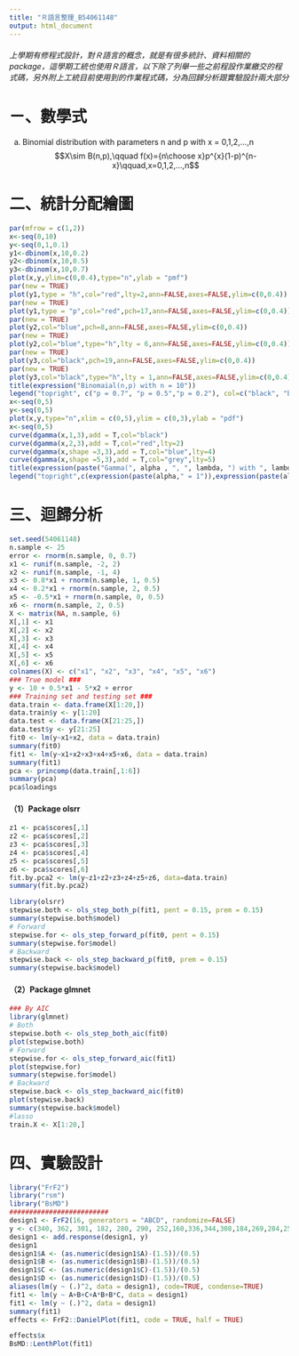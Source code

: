 ```yaml
---
title: "Ｒ語言整理_B54061148"
output: html_document
---
```

###### 上學期有修程式設計，對Ｒ語言的概念，就是有很多統計、資料相關的package，這學期工統也使用Ｒ語言，以下除了列舉一些之前程設作業繳交的程式碼，另外附上工統目前使用到的作業程式碼，分為回歸分析跟實驗設計兩大部分

# ㄧ、數學式

(a)  Binomial distribution with parameters n and p with  x = 0,1,2,…,n
$$X\sim B(n,p),\qquad f(x)={n\choose x}p^{x}(1-p)^{n-x}\qquad,x=0,1,2,...,n$$


# 二、統計分配繪圖
```r
par(mfrow = c(1,2))
x<-seq(0,10)
y<-seq(0,1,0.1)
y1<-dbinom(x,10,0.2)
y2<-dbinom(x,10,0.5)
y3<-dbinom(x,10,0.7)
plot(x,y,ylim=c(0,0.4),type="n",ylab = "pmf")
par(new = TRUE)
plot(y1,type = "h",col="red",lty=2,ann=FALSE,axes=FALSE,ylim=c(0,0.4))
par(new = TRUE)
plot(y1,type = "p",col="red",pch=17,ann=FALSE,axes=FALSE,ylim=c(0,0.4))
par(new = TRUE)
plot(y2,col="blue",pch=8,ann=FALSE,axes=FALSE,ylim=c(0,0.4))
par(new = TRUE)
plot(y2,col="blue",type="h",lty = 6,ann=FALSE,axes=FALSE,ylim=c(0,0.4))
par(new = TRUE)
plot(y3,col="black",pch=19,ann=FALSE,axes=FALSE,ylim=c(0,0.4))
par(new = TRUE)
plot(y3,col="black",type="h",lty = 1,ann=FALSE,axes=FALSE,ylim=c(0,0.4))
title(expression("Binomaial(n,p) with n = 10"))
legend("topright", c("p = 0.7", "p = 0.5","p = 0.2"), col=c("black", "blue","red"), lty=c(1,6,2),pch=c(19,8,17))
x<-seq(0,5)
y<-seq(0,5)
plot(x,y,type="n",xlim = c(0,5),ylim = c(0,3),ylab = "pdf")
x<-seq(0,5)
curve(dgamma(x,1,3),add = T,col="black")
curve(dgamma(x,2,3),add = T,col="red",lty=2)
curve(dgamma(x,shape =3,3),add = T,col="blue",lty=4)
curve(dgamma(x,shape =5,3),add = T,col="grey",lty=5)
title(expression(paste("Gamma(", alpha , ", ", lambda, ") with ", lambda, " = 3"))) 
legend("topright",c(expression(paste(alpha," = 1")),expression(paste(alpha," = 2")),expression(paste(alpha," = 3")),expression(paste(alpha," = 5"))), col=c("black" ,"red","blue","grey"),lty=c(1,2,4,5))
```

#  三、迴歸分析
```r
set.seed(54061148)
n.sample <- 25
error <- rnorm(n.sample, 0, 0.7)
x1 <- runif(n.sample, -2, 2)
x2 <- runif(n.sample, -1, 4)
x3 <- 0.8*x1 + rnorm(n.sample, 1, 0.5)
x4 <- 0.2*x1 + rnorm(n.sample, 2, 0.5)
x5 <- -0.5*x1 + rnorm(n.sample, 0, 0.5)
x6 <- rnorm(n.sample, 2, 0.5)
X <- matrix(NA, n.sample, 6)
X[,1] <- x1
X[,2] <- x2
X[,3] <- x3
X[,4] <- x4
X[,5] <- x5
X[,6] <- x6
colnames(X) <- c("x1", "x2", "x3", "x4", "x5", "x6")
### True model ###
y <- 10 + 0.5*x1 - 5*x2 + error
### Training set and testing set ### 
data.train <- data.frame(X[1:20,]) 
data.train$y <- y[1:20]
data.test <- data.frame(X[21:25,]) 
data.test$y <- y[21:25]
fit0 <- lm(y~x1+x2, data = data.train)
summary(fit0)
fit1 <- lm(y~x1+x2+x3+x4+x5+x6, data = data.train) 
summary(fit1)
pca <- princomp(data.train[,1:6]) 
summary(pca)
pca$loadings
```

#### （1）Package olsrr
```r
z1 <- pca$scores[,1] 
z2 <- pca$scores[,2] 
z3 <- pca$scores[,3]
z4 <- pca$scores[,4] 
z5 <- pca$scores[,5] 
z6 <- pca$scores[,6] 
fit.by.pca2 <- lm(y~z1+z2+z3+z4+z5+z6, data=data.train)
summary(fit.by.pca2)

library(olsrr)
stepwise.both <- ols_step_both_p(fit1, pent = 0.15, prem = 0.15)
summary(stepwise.both$model)
# Forward
stepwise.for <- ols_step_forward_p(fit0, pent = 0.15)
summary(stepwise.for$model)
# Backward
stepwise.back <- ols_step_backward_p(fit0, prem = 0.15)
summary(stepwise.back$model)
```

#### （2）Package glmnet
```r
### By AIC
library(glmnet)
# Both
stepwise.both <- ols_step_both_aic(fit0)
plot(stepwise.both)
# Forward
stepwise.for <- ols_step_forward_aic(fit1)
plot(stepwise.for)
summary(stepwise.for$model)
# Backward
stepwise.back <- ols_step_backward_aic(fit0)
plot(stepwise.back)
summary(stepwise.back$model)
#lasso
train.X <- X[1:20,]
```

# 四、實驗設計 
```r
library("FrF2")
library("rsm")
library("BsMD")
#########################
design1 <- FrF2(16, generators = "ABCD", randomize=FALSE) 
y <- c(340, 362, 301, 182, 280, 290, 252,160,336,344,308,184,269,284,253,163)
design1 <- add.response(design1, y)
design1
design1$A <- (as.numeric(design1$A)-(1.5))/(0.5)
design1$B <- (as.numeric(design1$B)-(1.5))/(0.5)
design1$C <- (as.numeric(design1$C)-(1.5))/(0.5)
design1$D <- (as.numeric(design1$D)-(1.5))/(0.5)
aliases(lm(y ~ (.)^2, data = design1), code=TRUE, condense=TRUE)
fit1 <- lm(y ~ A+B+C+A*B+B*C, data = design1)
fit1 <- lm(y ~ (.)^2, data = design1)
summary(fit1)
effects <- FrF2::DanielPlot(fit1, code = TRUE, half = TRUE)

effects$x
BsMD::LenthPlot(fit1)
```